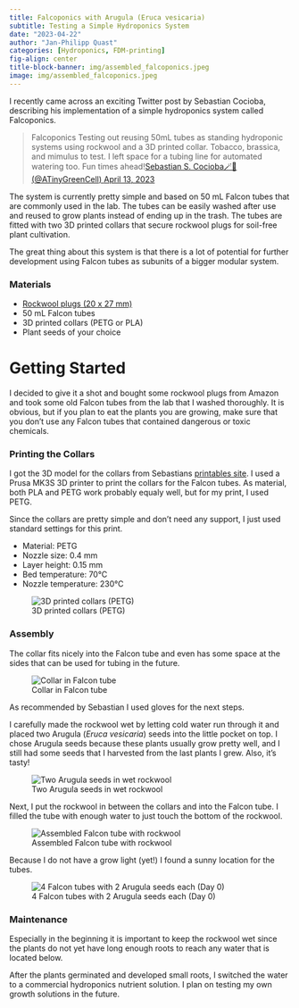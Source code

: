 ```yaml
---
title: Falcoponics with Arugula (Eruca vesicaria)
subtitle: Testing a Simple Hydroponics System
date: "2023-04-22"
author: "Jan-Philipp Quast"
categories: [Hydroponics, FDM-printing]
fig-align: center
title-block-banner: img/assembled_falcoponics.jpeg
image: img/assembled_falcoponics.jpeg
---
```


I recently came across an exciting Twitter post by Sebastian Cocioba, describing his implementation of a simple hydroponics system called Falcoponics.

<blockquote class="twitter-tweet">

<p lang="en" dir="ltr">

Falcoponics Testing out reusing 50mL tubes as standing hydroponic systems using rockwool and a 3D printed collar. Tobacco, brassica, and mimulus to test. I left space for a tubing line for automated watering too. Fun times ahead!<a href="https://twitter.com/ATinyGreenCell/status/1646520558673350657">Sebastian S. Cocioba🪄🥦 (@ATinyGreenCell) <a href="https://twitter.com/ATinyGreenCell/status/1646520558673350657">April 13, 2023</a>

</blockquote>

```{=html}
<script async src="https://platform.twitter.com/widgets.js" charset="utf-8"></script>
```

The system is currently pretty simple and based on 50 mL Falcon tubes that are commonly used in the lab. The tubes can be easily washed after use and reused to grow plants instead of ending up in the trash. The tubes are fitted with two 3D printed collars that secure rockwool plugs for soil-free plant cultivation.

The great thing about this system is that there is a lot of potential for further development using Falcon tubes as subunits of a bigger modular system.

### Materials

-   [Rockwool plugs (20 x 27 mm)](https://www.amazon.de/dp/B0B63P94P7/)
-   50 mL Falcon tubes
-   3D printed collars (PETG or PLA)
-   Plant seeds of your choice

# Getting Started

I decided to give it a shot and bought some rockwool plugs from Amazon and took some old Falcon tubes from the lab that I washed thoroughly. It is obvious, but if you plan to eat the plants you are growing, make sure that you don't use any Falcon tubes that contained dangerous or toxic chemicals.

### Printing the Collars

I got the 3D model for the collars from Sebastians [printables site](https://www.printables.com/model/451575-falcoponics-lab-tube-hydroponics-system). I used a Prusa MK3S 3D printer to print the collars for the Falcon tubes. As material, both PLA and PETG work probably equaly well, but for my print, I used PETG.

Since the collars are pretty simple and don't need any support, I just used standard settings for this print.

-   Material: PETG
-   Nozzle size: 0.4 mm
-   Layer height: 0.15 mm
-   Bed temperature: 70°C
-   Nozzle temperature: 230°C

![3D printed collars (PETG)](https://i.imgur.com/dmznQrA.jpg)

### Assembly

The collar fits nicely into the Falcon tube and even has some space at the sides that can be used for tubing in the future.

![Collar in Falcon tube](https://i.imgur.com/K6BkOyf.jpg) 

As recommended by Sebastian I used gloves for the next steps.

I carefully made the rockwool wet by letting cold water run through it and placed two Arugula (*Eruca vesicaria*) seeds into the little pocket on top. I chose Arugula seeds because these plants usually grow pretty well, and I still had some seeds that I harvested from the last plants I grew. Also, it's tasty!

![Two Arugula seeds in wet rockwool](https://i.imgur.com/AhbUK0m.jpg)

Next, I put the rockwool in between the collars and into the Falcon tube. I filled the tube with enough water to just touch the bottom of the rockwool. 

![Assembled Falcon tube with rockwool](https://i.imgur.com/jaJHy8T.jpg)

Because I do not have a grow light (yet!) I found a sunny location for the tubes.

![4 Falcon tubes with 2 Arugula seeds each (Day 0)](https://i.imgur.com/grmYFMz.jpg)

### Maintenance

Especially in the beginning it is important to keep the rockwool wet since the plants do not yet have long enough roots to reach any water that is located below. 

After the plants germinated and developed small roots, I switched the water to a commercial hydroponics nutrient solution. I plan on testing my own growth solutions in the future.


